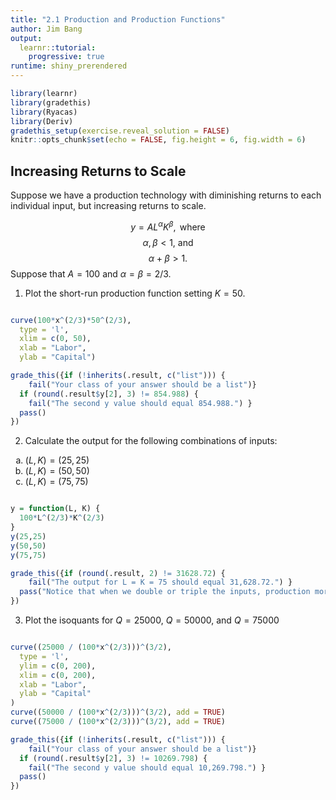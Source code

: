 ```yaml
---
title: "2.1 Production and Production Functions"
author: Jim Bang
output: 
  learnr::tutorial: 
    progressive: true
runtime: shiny_prerendered
---
```


```r
library(learnr)
library(gradethis)
library(Ryacas)
library(Deriv)
gradethis_setup(exercise.reveal_solution = FALSE)
knitr::opts_chunk$set(echo = FALSE, fig.height = 6, fig.width = 6)
```

## Increasing Returns to Scale

Suppose we have a production technology with diminishing returns to each individual input, but increasing returns to scale.  

$$ y = AL^{\alpha}K^{\beta},\text{ where}$$
$$ \alpha, \beta < 1 \text{, and}$$
$$\alpha + \beta > 1.$$
Suppose that $A = 100$ and $\alpha = \beta = 2/3$. 

1. Plot the short-run production function setting $K = 50$.

```r

```

```r
curve(100*x^(2/3)*50^(2/3),
  type = 'l',
  xlim = c(0, 50),
  xlab = "Labor",
  ylab = "Capital")
```

```r
grade_this({if (!inherits(.result, c("list"))) {
    fail("Your class of your answer should be a list")}
  if (round(.result$y[2], 3) != 854.988) { 
    fail("The second y value should equal 854.988.") }
  pass()
})
```

2. Calculate the output for the following combinations of inputs: 
  a. $(L, K) = (25, 25)$
  b. $(L, K) = (50, 50)$
  c. $(L, K) = (75, 75)$

```r

```

```r
y = function(L, K) {
  100*L^(2/3)*K^(2/3)
}
y(25,25)
y(50,50)
y(75,75)
```

```r
grade_this({if (round(.result, 2) != 31628.72) { 
    fail("The output for L = K = 75 should equal 31,628.72.") }
  pass("Notice that when we double or triple the inputs, production more than doubles or triples!")
})
```

3. Plot the isoquants for $Q = 25000$, $Q = 50000$, and $Q = 75000$

```r

```

```r
curve((25000 / (100*x^(2/3)))^(3/2),
  type = 'l',
  ylim = c(0, 200),
  xlim = c(0, 200),
  xlab = "Labor",
  ylab = "Capital"
)
curve((50000 / (100*x^(2/3)))^(3/2), add = TRUE)
curve((75000 / (100*x^(2/3)))^(3/2), add = TRUE)
```

```r
grade_this({if (!inherits(.result, c("list"))) {
    fail("Your class of your answer should be a list")}
  if (round(.result$y[2], 3) != 10269.798) { 
    fail("The second y value should equal 10,269.798.") }
  pass()
})
```

